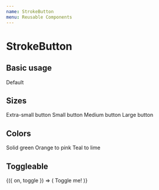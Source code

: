 ```yaml
---
name: StrokeButton
menu: Reusable Components
---
```




# StrokeButton

<Props of={StrokeButton} />


## Basic usage

<Playground>
  <StrokeButton>Default</StrokeButton>
</Playground>


## Sizes

<Playground>
  <StrokeButton size="xsmall">
    Extra-small button
  </StrokeButton>
</Playground>

<Playground>
  <StrokeButton size="small">
    Small button
  </StrokeButton>
</Playground>

<Playground>
  <StrokeButton size="medium">
    Medium button
  </StrokeButton>
</Playground>

<Playground>
  <StrokeButton size="large">
    Large button
  </StrokeButton>
</Playground>

## Colors

<Playground>
  <StrokeButton color1={COLORS.green[500]} color2={COLORS.green[500]}>
    Solid green
  </StrokeButton>
</Playground>

<Playground>
  <StrokeButton color1={COLORS.orange[500]} color2={COLORS.pink[300]}>
    Orange to pink
  </StrokeButton>
</Playground>

<Playground>
  <StrokeButton color1={COLORS.teal[700]} color2={COLORS.lime[500]}>
    Teal to lime
  </StrokeButton>
</Playground>



## Toggleable

<Playground>
  <ToggleState>
    {({ on, toggle }) => (
      <StrokeButton showStroke={on} onClick={toggle}>
        Toggle me!
      </StrokeButton>
    )}
  </ToggleState>
</Playground>

